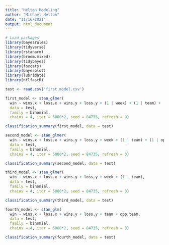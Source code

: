 ```yaml
---
title: "Helton Modeling"
author: "Michael Helton"
date: "11/16/2021"
output: html_document
---
```


```r
# Load packages
library(bayesrules)
library(tidyverse)
library(rstanarm)
library(broom.mixed)
library(tidybayes)
library(forcats)
library(bayesplot)
library(lubridate)
library(nflfastR)
```

```r
test <- read.csv('first.model.csv')
```


```r
first_model <- stan_glmer(
  win ~ wins.x + loss.x + wins.y + loss.y + (1 | week) + (1 | team) + (1 | opp.team),
  data = test,
  family = binomial,
  chains = 4, iter = 5000*2, seed = 84735, refresh = 0)
```

```r
classification_summary(first_model, data = test)
```

```r
second_model <- stan_glmer(
  win ~ wins.x + loss.x + wins.y + loss.y + week + (1 | team) + (1 | opp.team),
  data = test,
  family = binomial,
  chains = 4, iter = 5000*2, seed = 84735, refresh = 0)
```

```r
classification_summary(second_model, data = test)
```

```r
third_model <- stan_glmer(
  win ~ wins.x + loss.x + wins.y + loss.y + week + (1 | team),
  data = test,
  family = binomial,
  chains = 4, iter = 5000*2, seed = 84735, refresh = 0)
```

```r
classification_summary(third_model, data = test)
```

```r
fourth_model <- stan_glm(
  win ~ wins.x + loss.x + wins.y + loss.y + team + opp.team,
  data = test,
  family = binomial,
  chains = 4, iter = 5000*2, seed = 84735, refresh = 0)
```

```r
classification_summary(fourth_model, data = test)
```



